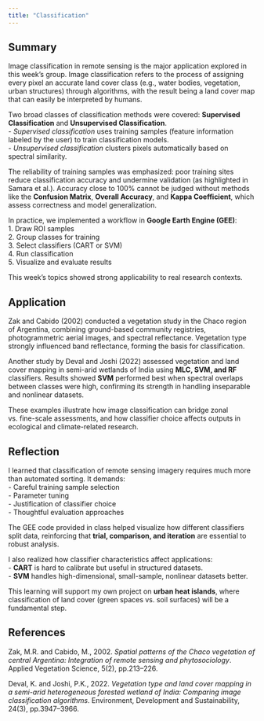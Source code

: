 ```yaml
---
title: "Classification"
---
```


## Summary

Image classification in remote sensing is the major application explored in this week's group. Image classification refers to the process of assigning every pixel an accurate land cover class (e.g., water bodies, vegetation, urban structures) through algorithms, with the result being a land cover map that can easily be interpreted by humans.

Two broad classes of classification methods were covered: **Supervised Classification** and **Unsupervised Classification**.\
- *Supervised classification* uses training samples (feature information labeled by the user) to train classification models.\
- *Unsupervised classification* clusters pixels automatically based on spectral similarity.

The reliability of training samples was emphasized: poor training sites reduce classification accuracy and undermine validation (as highlighted in Samara et al.). Accuracy close to 100% cannot be judged without methods like the **Confusion Matrix**, **Overall Accuracy**, and **Kappa Coefficient**, which assess correctness and model generalization.

In practice, we implemented a workflow in **Google Earth Engine (GEE)**:\
1. Draw ROI samples\
2. Group classes for training\
3. Select classifiers (CART or SVM)\
4. Run classification\
5. Visualize and evaluate results

This week’s topics showed strong applicability to real research contexts.

## Application

Zak and Cabido (2002) conducted a vegetation study in the Chaco region of Argentina, combining ground-based community registries, photogrammetric aerial images, and spectral reflectance. Vegetation type strongly influenced band reflectance, forming the basis for classification.

Another study by Deval and Joshi (2022) assessed vegetation and land cover mapping in semi-arid wetlands of India using **MLC, SVM, and RF** classifiers. Results showed **SVM** performed best when spectral overlaps between classes were high, confirming its strength in handling inseparable and nonlinear datasets.

These examples illustrate how image classification can bridge zonal vs. fine-scale assessments, and how classifier choice affects outputs in ecological and climate-related research.

## Reflection

I learned that classification of remote sensing imagery requires much more than automated sorting. It demands:\
- Careful training sample selection\
- Parameter tuning\
- Justification of classifier choice\
- Thoughtful evaluation approaches

The GEE code provided in class helped visualize how different classifiers split data, reinforcing that **trial, comparison, and iteration** are essential to robust analysis.

I also realized how classifier characteristics affect applications:\
- **CART** is hard to calibrate but useful in structured datasets.\
- **SVM** handles high-dimensional, small-sample, nonlinear datasets better.

This learning will support my own project on **urban heat islands**, where classification of land cover (green spaces vs. soil surfaces) will be a fundamental step.

## References

Zak, M.R. and Cabido, M., 2002. *Spatial patterns of the Chaco vegetation of central Argentina: Integration of remote sensing and phytosociology*. Applied Vegetation Science, 5(2), pp.213–226.

Deval, K. and Joshi, P.K., 2022. *Vegetation type and land cover mapping in a semi-arid heterogeneous forested wetland of India: Comparing image classification algorithms*. Environment, Development and Sustainability, 24(3), pp.3947–3966.
